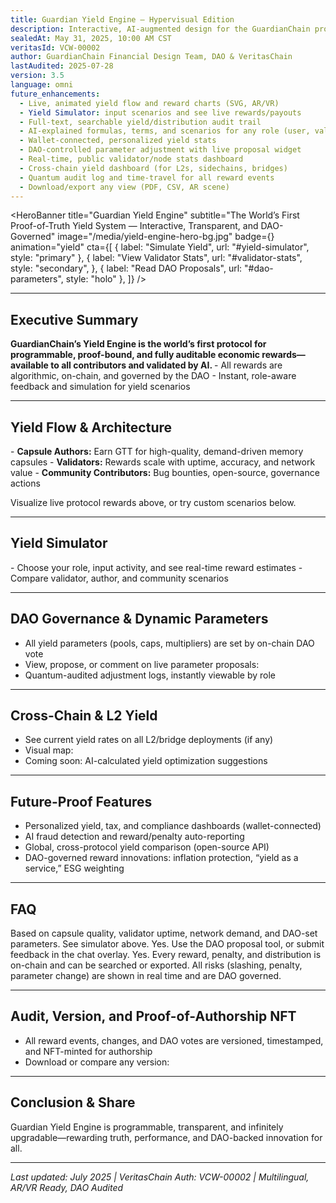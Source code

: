 ```yaml
---
title: Guardian Yield Engine — Hypervisual Edition
description: Interactive, AI-augmented design for the GuardianChain protocol’s yield, staking, and reward systems.
sealedAt: May 31, 2025, 10:00 AM CST
veritasId: VCW-00002
author: GuardianChain Financial Design Team, DAO & VeritasChain
lastAudited: 2025-07-28
version: 3.5
language: omni
future_enhancements:
  - Live, animated yield flow and reward charts (SVG, AR/VR)
  - Yield Simulator: input scenarios and see live rewards/payouts
  - Full-text, searchable yield/distribution audit trail
  - AI-explained formulas, terms, and scenarios for any role (user, validator, institution)
  - Wallet-connected, personalized yield stats
  - DAO-controlled parameter adjustment with live proposal widget
  - Real-time, public validator/node stats dashboard
  - Cross-chain yield dashboard (for L2s, sidechains, bridges)
  - Quantum audit log and time-travel for all reward events
  - Download/export any view (PDF, CSV, AR scene)
---
```


<HeroBanner
  title="Guardian Yield Engine"
  subtitle="The World’s First Proof-of-Truth Yield System — Interactive, Transparent, and DAO-Governed"
  image="/media/yield-engine-hero-bg.jpg"
  badge={<VeritasBadge id="VCW-00002" />}
  animation="yield"
  cta={[
    { label: "Simulate Yield", url: "#yield-simulator", style: "primary" },
    {
      label: "View Validator Stats",
      url: "#validator-stats",
      style: "secondary",
    },
    { label: "Read DAO Proposals", url: "#dao-parameters", style: "holo" },
  ]}
/>

<UtilityBar>
  <SectionTOC sticky scrollSpy animation="fade-in" />
  <QuickActions>
    <CopyButton text="guardian-global.com/whitepaper/yield-engine" />
    <ShareMenu
      platforms={["twitter", "linkedin", "telegram", "farcaster", "email"]}
    />
    <PDFExport />
    <VoiceToggle />
    <ThemeToggle />
    <TranslateMenu
      languages={["en", "es", "zh", "de", "fr", "ar", "hi", "jp"]}
    />
    <TextSizeToggle />
  </QuickActions>
</UtilityBar>

<LiveStats type="yield-engine" position="banner" />

---

## <span id="executive-summary">Executive Summary <InfoIcon /></span>

<Callout type="impact" icon="📈">
  <b>
    GuardianChain’s Yield Engine is the world’s first protocol for programmable,
    proof-bound, and fully auditable economic rewards—available to all
    contributors and validated by AI.
  </b>
</Callout>
- All rewards are algorithmic, on-chain, and governed by the DAO - Instant,
role-aware feedback and simulation for yield scenarios

<AIExplain section="executive-summary" />

---

## <span id="yield-flow">Yield Flow & Architecture <YieldIcon /></span>

<AnimatedChart src="/media/yield-flow-chart.svg" interactive />- **Capsule
Authors:** Earn GTT for high-quality, demand-driven memory capsules -
**Validators:** Rewards scale with uptime, accuracy, and network value -
**Community Contributors:** Bug bounties, open-source, governance actions

<Callout type="pro" icon="💡">
  Visualize live protocol rewards above, or try custom scenarios below.
</Callout>

---

## <span id="yield-simulator">Yield Simulator <SimulateIcon /></span>

<YieldSimulator />- Choose your role, input activity, and see real-time reward
estimates - Compare validator, author, and community scenarios

<LiveStats type="validator-stats" />
<LiveStats type="author-stats" />

---

## <span id="dao-parameters">DAO Governance & Dynamic Parameters <DAOBadge /></span>

- All yield parameters (pools, caps, multipliers) are set by on-chain DAO vote
- View, propose, or comment on live parameter proposals: <LiveVote proposal="yield-params" />
- Quantum-audited adjustment logs, instantly viewable by role

<AuditTrail doc="yield-engine" />

---

## <span id="cross-chain">Cross-Chain & L2 Yield <BridgeIcon /></span>

- See current yield rates on all L2/bridge deployments (if any)
- Visual map: <AnimatedSVG src="/media/cross-chain-yield.svg" />
- Coming soon: AI-calculated yield optimization suggestions

---

## <span id="future">Future-Proof Features <FutureIcon /></span>

- Personalized yield, tax, and compliance dashboards (wallet-connected)
- AI fraud detection and reward/penalty auto-reporting
- Global, cross-protocol yield comparison (open-source API)
- DAO-governed reward innovations: inflation protection, “yield as a service,” ESG weighting

---

## <span id="faq">FAQ <HelpIcon /></span>

<FAQ>
  <Question q="How is yield calculated?">
    Based on capsule quality, validator uptime, network demand, and DAO-set
    parameters. See simulator above.
  </Question>
  <Question q="Can I suggest changes?">
    Yes. Use the DAO proposal tool, or submit feedback in the chat overlay.
  </Question>
  <Question q="Is all data public?">
    Yes. Every reward, penalty, and distribution is on-chain and can be searched
    or exported.
  </Question>
  <Question q="Are there risks to yield?">
    All risks (slashing, penalty, parameter change) are shown in real time and
    are DAO governed.
  </Question>
</FAQ>

---

## <span id="audit">Audit, Version, and Proof-of-Authorship NFT <AuditIcon /></span>

- All reward events, changes, and DAO votes are versioned, timestamped, and NFT-minted for authorship
- Download or compare any version: <AuditTrail doc="yield-engine" />

---

## <span id="conclusion">Conclusion & Share <ShareIcon /></span>

Guardian Yield Engine is programmable, transparent, and infinitely upgradable—rewarding truth, performance, and DAO-backed innovation for all.

<ShareButtons />
<VoiceNarrationToggle />
<ThemeToggle />

---

_Last updated: July 2025 | VeritasChain Auth: VCW-00002 | Multilingual, AR/VR Ready, DAO Audited_
